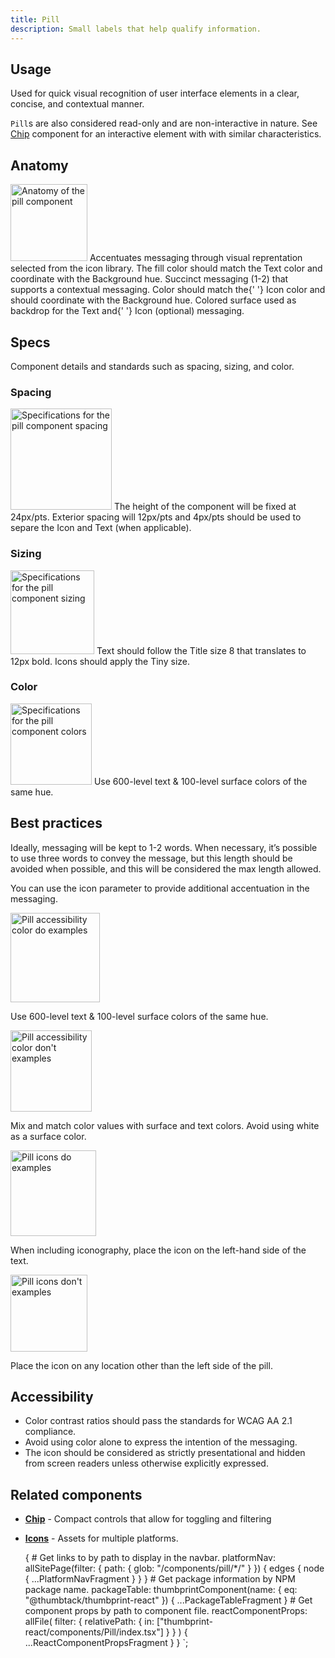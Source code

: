 ```yaml
---
title: Pill
description: Small labels that help qualify information.
---
```



<ComponentHeader data={props.data} />

## Usage

Used for quick visual recognition of user interface elements in a clear, concise, and contextual manner.

`Pill`s are also considered read-only and are non-interactive in nature. See [Chip](/components/chip) component for an interactive element with with similar characteristics.

## Anatomy

<UsageImg>
    <Img src="./anatomy.png" alt="Anatomy of the pill component" width="123px" />
</UsageImg>

<Anatomy>
    <AnatomyItem number="1" title="Icon">
        <Text size={2} className="black-300">
            Accentuates messaging through visual reprentation selected from the icon library. The
            fill color should match the <span className="b">Text</span> color and coordinate with
            the <span className="b">Background</span> hue.
        </Text>
    </AnatomyItem>
    <AnatomyItem number="2" title="Text">
        <Text size={2} className="black-300">
            Succinct messaging (1-2) that supports a contextual messaging. Color should match the{' '}
            <span className="b">Icon</span> color and should coordinate with the
            <span className="b"> Background</span> hue.
        </Text>
    </AnatomyItem>
    <AnatomyItem number="3" title="Color">
        <Text size={2} className="black-300">
            Colored surface used as backdrop for the <span className="b">Text</span> and{' '}
            <span className="b">Icon</span> (optional) messaging.
        </Text>
    </AnatomyItem>
</Anatomy>

## Specs

Component details and standards such as spacing, sizing, and color.

### Spacing

<UsageImg>
    <Img
        src="./specs-spacing.png"
        alt="Specifications for the pill component spacing"
        width="162px"
    />
</UsageImg>
<Text size={2} className="black-300">
    The height of the component will be fixed at 24px/pts. Exterior spacing will 12px/pts and
    4px/pts should be used to separe the Icon and Text (when applicable).
</Text>

### Sizing

<UsageImg>
    <Img
        src="./specs-sizing.png"
        alt="Specifications for the pill component sizing"
        width="134px"
    />
</UsageImg>
<Text size={2} className="black-300">
    Text should follow the Title size 8 that translates to 12px bold. Icons should apply the Tiny
    size.
</Text>

### Color

<UsageImg>
    <Img src="./specs-color.png" alt="Specifications for the pill component colors" width="130px" />
</UsageImg>
<Text size={2} className="black-300">
    Use 600-level text & 100-level surface colors of the same hue.
</Text>

## Best practices

Ideally, messaging will be kept to 1-2 words. When necessary, it’s possible to use three words to convey the message, but this length should be avoided when possible, and this will be considered the max length allowed.

You can use the icon parameter to provide additional accentuation in the messaging.

<Wrap className="pb4">
    <Grid gutter="wide">
        <GridColumn aboveSmall={6}>
            <DoDont type="do">
                <Img src="./pill-do-a11y.png" alt="Pill accessibility color do examples" width="143px" className="ma-auto" />
            </DoDont>
            <p className="black-300">
                Use 600-level text & 100-level surface colors of the same hue.
            </p>
        </GridColumn>
        <GridColumn aboveSmall={6}>
            <DoDont type="dont">
                <Img src="./pill-dont-a11y.png" alt="Pill accessibility color don't examples" width="130px" className="ma-auto" />
            </DoDont>
            <p className="black-300">
                Mix and match color values with surface and text colors. Avoid using white as a
                surface color.
            </p>
        </GridColumn>
    </Grid>

</Wrap>
<Wrap className="pb4">
    <Grid gutter="wide">
        <GridColumn aboveSmall={6}>
            <DoDont type="do">
                <Img src="./pill-do-icons.png" alt="Pill icons do examples" width="137px"  className="ma-auto" />
            </DoDont>
            <p className="black-300">
                When including iconography, place the icon on the left-hand side of the text.
            </p>
        </GridColumn>
        <GridColumn aboveSmall={6}>
            <DoDont type="dont">
                <Img src="./pill-dont-icons.png" alt="Pill icons don't examples" width="123px" className="ma-auto" />
            </DoDont>
            <p className="black-300">
                Place the icon on any location other than the left side of the pill.
            </p>
        </GridColumn>
    </Grid>

</Wrap>

## Accessibility

-   Color contrast ratios should pass the standards for WCAG AA 2.1 compliance.
-   Avoid using color alone to express the intention of the messaging.
-   The icon should be considered as strictly presentational and hidden from screen readers unless otherwise explicitly expressed.

## Related components

-   **[Chip](/components/chip)** - Compact controls that allow for toggling and filtering
-   **[Icons](https://thumbprint.thumbtack.io/icons)** - Assets for multiple platforms.

    {
        # Get links to by path to display in the navbar.
        platformNav: allSitePage(filter: { path: { glob: "/components/pill/*/" } }) {
            edges {
                node {
                    ...PlatformNavFragment
                }
            }
        }
        # Get package information by NPM package name.
        packageTable: thumbprintComponent(name: { eq: "@thumbtack/thumbprint-react" }) {
            ...PackageTableFragment
        }
        # Get component props by path to component file.
        reactComponentProps: allFile(
            filter: { relativePath: { in: ["thumbprint-react/components/Pill/index.tsx"] } }
        ) {
            ...ReactComponentPropsFragment
        }
    }
`;
